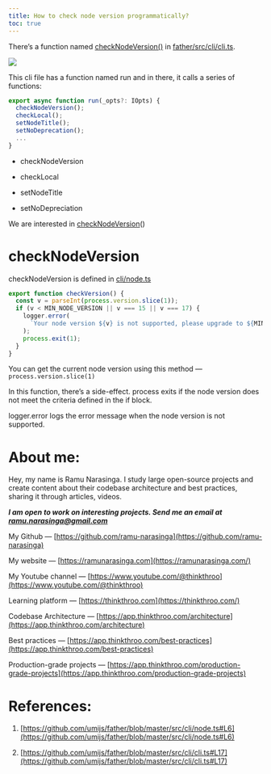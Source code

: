 ```yaml
---
title: How to check node version programmatically?
toc: true
---
```

There’s a function named [checkNodeVersion()](https://github.com/umijs/father/blob/master/src/cli/cli.ts#L17) in [father/src/cli/cli.ts](https://github.com/umijs/father/blob/master/src/cli/cli.ts#L17).

![](https://miro.medium.com/v2/resize:fit:875/1*6yQakQPyiNMo7cEfnESLoQ.png)

This cli file has a function named run and in there, it calls a series of functions:

```javascript
export async function run(_opts?: IOpts) {
  checkNodeVersion();
  checkLocal();
  setNodeTitle();
  setNoDeprecation();
  ...
}
```

* checkNodeVersion
    
* checkLocal
    
* setNodeTitle
    
* setNoDepreciation
    

We are interested in [checkNodeVersion](https://github.com/umijs/father/blob/master/src/cli/cli.ts#L17)()

# **checkNodeVersion**

checkNodeVersion is defined in [cli/node.ts](https://github.com/umijs/father/blob/master/src/cli/node.ts#L6)

```javascript
export function checkVersion() {
  const v = parseInt(process.version.slice(1));
  if (v < MIN_NODE_VERSION || v === 15 || v === 17) {
    logger.error(
      `Your node version ${v} is not supported, please upgrade to ${MIN_NODE_VERSION} or above except 15 or 17.`,
    );
    process.exit(1);
  }
}
```

You can get the current node version using this method — `process.version.slice(1)`

In this function, there’s a side-effect. process exits if the node version does not meet the criteria defined in the if block.

logger.error logs the error message when the node version is not supported.

# **About me:**

Hey, my name is Ramu Narasinga. I study large open-source projects and create content about their codebase architecture and best practices, sharing it through articles, videos.

***I am open to work on interesting projects. Send me an email at ramu.narasinga@gmail.com***

My Github — [https://github.com/ramu-narasinga](https://github.com/ramu-narasinga)

My website — [https://ramunarasinga.com](https://ramunarasinga.com/)

My Youtube channel — [https://www.youtube.com/@thinkthroo](https://www.youtube.com/@thinkthroo)

Learning platform — [https://thinkthroo.com](https://thinkthroo.com/)

Codebase Architecture — [https://app.thinkthroo.com/architecture](https://app.thinkthroo.com/architecture)

Best practices — [https://app.thinkthroo.com/best-practices](https://app.thinkthroo.com/best-practices)

Production-grade projects — [https://app.thinkthroo.com/production-grade-projects](https://app.thinkthroo.com/production-grade-projects)

# **References:**

1. [https://github.com/umijs/father/blob/master/src/cli/node.ts#L6](https://github.com/umijs/father/blob/master/src/cli/node.ts#L6)
    
2. [https://github.com/umijs/father/blob/master/src/cli/cli.ts#L17](https://github.com/umijs/father/blob/master/src/cli/cli.ts#L17)
